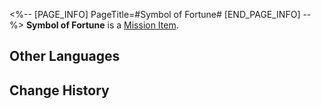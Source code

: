 <%-- [PAGE_INFO]
PageTitle=#Symbol of Fortune#
[END_PAGE_INFO] --%>
{{Item Infobox
|id          = 140499
|image       = Item Symbol of Fortune.png
|type        = Mission Item
|invCategory = Missions
|rarity      = 4
|effect      = 
|description = A seemingly ordinary Aideen Token that contains the luck that Aventurine wishes to pass to you.
}}
{{Description|''"Using this coin, I won the capsule machine's grand prize seven times in a row. Hopefully, it can bring you good luck as well. &mdash; Aventurine"''}}
'''Symbol of Fortune''' is a [[Mission Item]].

==Other Languages==
{{Other Languages
|en   = Symbol of Fortune
|zhs  = 幸运的象征
|zht  = 幸運的象徵
|ja   = 幸運の象徴
|ko   = 행운의 상징
|es   = Símbolo de buena suerte
|fr   = Symbole de la fortune
|ru   = Символ удачи
|th   = สัญลักษณ์แห่งความโชคดี
|vi   = Biểu Tượng May Mắn
|de   = Glückssymbol
|id   = Simbol Keberuntungan
|pt   = Simbolo da Sorte
}}

==Change History==
{{Change History|2.3}}